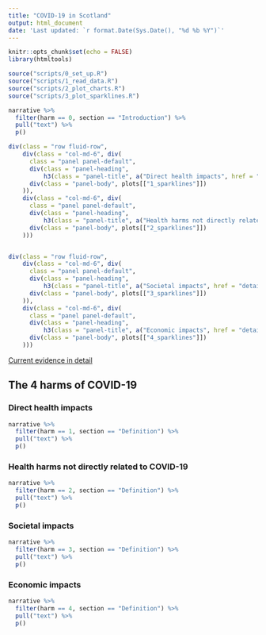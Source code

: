 ---
title: "COVID-19 in Scotland"
output: html_document
date: 'Last updated: `r format.Date(Sys.Date(), "%d %b %Y")`'
---

```{r setup, include=FALSE}
knitr::opts_chunk$set(echo = FALSE)
library(htmltools)

source("scripts/0_set_up.R")
source("scripts/1_read_data.R")
source("scripts/2_plot_charts.R")
source("scripts/3_plot_sparklines.R")
```

<script>
  $(document).ready(function(){
    $head = $('#header');
    $head.prepend('<a href=\"https://www.gov.scot\"><img src=\"images/scotgovlogo.svg\" style=\"float: right; height: 38px;\"  alt=\"Scottish Government logo\"/></a>')
  });
</script>

```{r}
narrative %>% 
  filter(harm == 0, section == "Introduction") %>% 
  pull("text") %>% 
  p()

div(class = "row fluid-row",
    div(class = "col-md-6", div(
      class = "panel panel-default",
      div(class = "panel-heading",
          h3(class = "panel-title", a("Direct health impacts", href = "detail.html#1_direct_health_harms"))),
      div(class = "panel-body", plots[["1_sparklines"]])
    )),
    div(class = "col-md-6", div(
      class = "panel panel-default",
      div(class = "panel-heading",
          h3(class = "panel-title", a("Health harms not directly related to COVID-19", href = "detail.html#2_indirect_health_harms"))),
      div(class = "panel-body", plots[["2_sparklines"]])
    )))


div(class = "row fluid-row",
    div(class = "col-md-6", div(
      class = "panel panel-default",
      div(class = "panel-heading",
          h3(class = "panel-title", a("Societal impacts", href = "detail.html#3_societal_harms"))),
      div(class = "panel-body", plots[["3_sparklines"]])
    )),
    div(class = "col-md-6", div(
      class = "panel panel-default",
      div(class = "panel-heading",
          h3(class = "panel-title", a("Economic impacts", href = "detail.html#4_economic_harms"))),
      div(class = "panel-body", plots[["4_sparklines"]])
    )))
```

<div class="text-right">
  <a type="button" class="btn btn-primary btn-lg" href = "detail.html" role="button">
    Current evidence in detail
    <span class="glyphicon glyphicon-chevron-right" aria-hidden="true"></span>
  </a>
</div>

## The 4 harms of COVID-19

### Direct health impacts
```{r}
narrative %>% 
  filter(harm == 1, section == "Definition") %>% 
  pull("text") %>% 
  p()
```

### Health harms not directly related to COVID-19
```{r}
narrative %>% 
  filter(harm == 2, section == "Definition") %>% 
  pull("text") %>% 
  p()
```

### Societal impacts
```{r}
narrative %>% 
  filter(harm == 3, section == "Definition") %>% 
  pull("text") %>% 
  p()
```

### Economic impacts
```{r}
narrative %>% 
  filter(harm == 4, section == "Definition") %>% 
  pull("text") %>% 
  p()
```